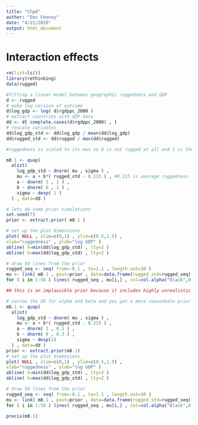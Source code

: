 ```yaml
---
title: "Chp8"
author: "Dan Feeney"
date: "4/21/2020"
output: html_document
---
```


# Interaction effects
```r
rm(list=ls())
library(rethinking)
data(rugged)

#fitting a linear model between geographic ruggedness and GDP
d <- rugged
# make log version of outcome
d$log_gdp <- log( d$rgdppc_2000 )
# extract countries with GDP data
dd <- d[ complete.cases(d$rgdppc_2000) , ]
# rescale variables
dd$log_gdp_std <- dd$log_gdp / mean(dd$log_gdp)
dd$rugged_std <- dd$rugged / max(dd$rugged)

#ruggedness is scaled to its max so 0 is not rugged at all and 1 is the most rugged. GDP is scaled log GDP/avg value, so 1 is average 0.8 is less than avg and 1.2 is more than avg
```

```r
m8.1 <- quap( 
  alist(
    log_gdp_std ~ dnorm( mu , sigma ) ,
    mu <- a + b*( rugged_std - 0.215 ) , #0.215 is average ruggedness
    a ~ dnorm( 1 , 1 ) , 
    b ~ dnorm( 0 , 1 ) ,
    sigma ~ dexp( 1 )
  ) , data=dd )

# lets do some prior simulations
set.seed(7)
prior <- extract.prior( m8.1 )

# set up the plot dimensions
plot( NULL , xlim=c(0,1) , ylim=c(0.5,1.5) ,
xlab="ruggedness" , ylab="log GDP" )
abline( h=min(dd$log_gdp_std) , lty=2 )
abline( h=max(dd$log_gdp_std) , lty=2 )

# draw 50 lines from the prior
rugged_seq <- seq( from=-0.1 , to=1.1 , length.out=30 )
mu <- link( m8.1 , post=prior , data=data.frame(rugged_std=rugged_seq) )
for ( i in 1:50 ) lines( rugged_seq , mu[i,] , col=col.alpha("black",0.3) )

## this is an implausible prior because it includes highly unrealistic values

# narrow the SD for alpha and beta and you get a more reasonbale prior
m8.1 <- quap(
  alist(
    log_gdp_std ~ dnorm( mu , sigma ) ,
    mu <- a + b*( rugged_std - 0.215 ) ,
    a ~ dnorm( 1 , 0.1 ) ,
    b ~ dnorm( 0 , 0.3 ) ,
    sigma ~ dexp(1)
  ) , data=dd )
prior <- extract.prior(m8.1)
# set up the plot dimensions
plot( NULL , xlim=c(0,1) , ylim=c(0.5,1.5) ,
xlab="ruggedness" , ylab="log GDP" )
abline( h=min(dd$log_gdp_std) , lty=2 )
abline( h=max(dd$log_gdp_std) , lty=2 )

# draw 50 lines from the prior
rugged_seq <- seq( from=-0.1 , to=1.1 , length.out=30 )
mu <- link( m8.1 , post=prior , data=data.frame(rugged_std=rugged_seq) )
for ( i in 1:50 ) lines( rugged_seq , mu[i,] , col=col.alpha("black",0.3) )

precis(m8.1)
```
